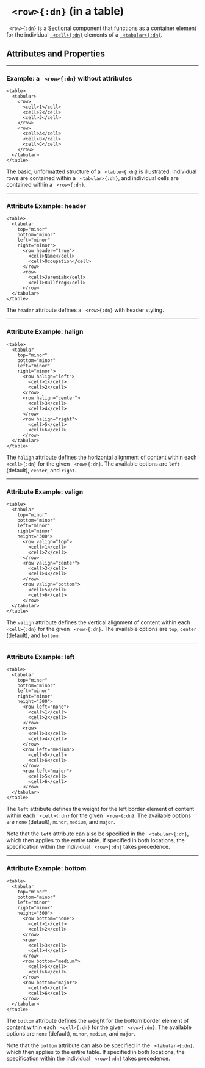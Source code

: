



# ` <row>{:dn}` (in a table)


` <row>{:dn}` is a [Sectional](../document_structure/essentialConcepts#component-types)
component that functions as a container element for the individual [` <cell>{:dn}`](cell.mdx) elements of  a [` <tabular>{:dn}`](tabular.mdx). 

## Attributes and Properties 
 <AttrDisplay name='row'/> 
 <PropDisplay name='row'/>


---

### Example: a ` <row>{:dn}` without attributes


```doenet-editor-horiz
<table>
  <tabular>
    <row>
      <cell>1</cell>
      <cell>2</cell>
      <cell>3</cell>
    </row>
    <row>
      <cell>A</cell>
      <cell>B</cell>
      <cell>C</cell>
    </row>
  </tabular>
</table>
```



The basic, unformatted structure of a ` <table>{:dn}` is illustrated. Individual rows are contained 
within a ` <tabular>{:dn}`, and individual cells are contained within a ` <row>{:dn}`.



---

### Attribute Example: header


```doenet-editor-horiz
<table>
  <tabular 
    top="minor" 
    bottom="minor" 
    left="minor" 
    right="minor">
      <row header="true">
        <cell>Name</cell>
        <cell>Occupation</cell>
      </row>
      <row>
        <cell>Jeremiah</cell>
        <cell>Bullfrog</cell>
      </row>
  </tabular>
</table>
```



The `header` attribute defines a ` <row>{:dn}` with header styling.



---

### Attribute Example: halign


```doenet-editor-horiz
<table>
  <tabular 
    top="minor" 
    bottom="minor" 
    left="minor" 
    right="minor">
      <row halign="left">
        <cell>1</cell>
        <cell>2</cell>
      </row>
      <row halign="center">
        <cell>3</cell>
        <cell>4</cell>
      </row>
      <row halign="right">
        <cell>5</cell>
        <cell>6</cell>
      </row>
  </tabular>
</table>
```



The `halign` attribute defines the horizontal alignment of content within 
each ` <cell>{:dn}` for the given ` <row>{:dn}`. The available options 
are `left` (default), `center`, and `right`.



---

### Attribute Example: valign


```doenet-editor-horiz
<table>
  <tabular 
    top="minor" 
    bottom="minor" 
    left="minor" 
    right="minor"
    height="300">
      <row valign="top">
        <cell>1</cell>
        <cell>2</cell>
      </row>
      <row valign="center">
        <cell>3</cell>
        <cell>4</cell>
      </row>
      <row valign="bottom">
        <cell>5</cell>
        <cell>6</cell>
      </row>
  </tabular>
</table>
```



The `valign` attribute defines the vertical alignment of content within 
each ` <cell>{:dn}` for the given ` <row>{:dn}`. The available options 
are `top`, `center` (default), and `bottom`.



---

### Attribute Example: left


```doenet-editor-horiz
<table>
  <tabular 
    top="minor" 
    bottom="minor" 
    left="minor" 
    right="minor"
    height="300">
      <row left="none">
        <cell>1</cell>
        <cell>2</cell>
      </row>
      <row>
        <cell>3</cell>
        <cell>4</cell>
      </row>
      <row left="medium">
        <cell>5</cell>
        <cell>6</cell>
      </row>
      <row left="major">
        <cell>5</cell>
        <cell>6</cell>
      </row>
  </tabular>
</table>
```



The `left` attribute defines the weight for the left border element of content 
within each ` <cell>{:dn}` for the given ` <row>{:dn}`. The available options 
are `none` (default), `minor`, `medium`, and `major`.


Note that the `left` attribute can also be specified in the ` <tabular>{:dn}`, which 
then applies to the entire table. If specified in both locations, the specification 
within the individual ` <row>{:dn}` takes precedence.



---

### Attribute Example: bottom


```doenet-editor-horiz
<table>
  <tabular 
    top="minor" 
    bottom="minor" 
    left="minor" 
    right="minor"
    height="300">
      <row bottom="none">
        <cell>1</cell>
        <cell>2</cell>
      </row>
      <row>
        <cell>3</cell>
        <cell>4</cell>
      </row>
      <row bottom="medium">
        <cell>5</cell>
        <cell>6</cell>
      </row>
      <row bottom="major">
        <cell>5</cell>
        <cell>6</cell>
      </row>
  </tabular>
</table>
```



The `bottom` attribute defines the weight for the bottom border element of 
content within each ` <cell>{:dn}` for the given ` <row>{:dn}`. The available 
options are `none` (default), `minor`, `medium`, and `major`.


Note that the `bottom` attribute can also be specified in the ` <tabular>{:dn}`, which 
then applies to the entire table. If specified in both locations, the 
specification within the individual ` <row>{:dn}` takes precedence.


